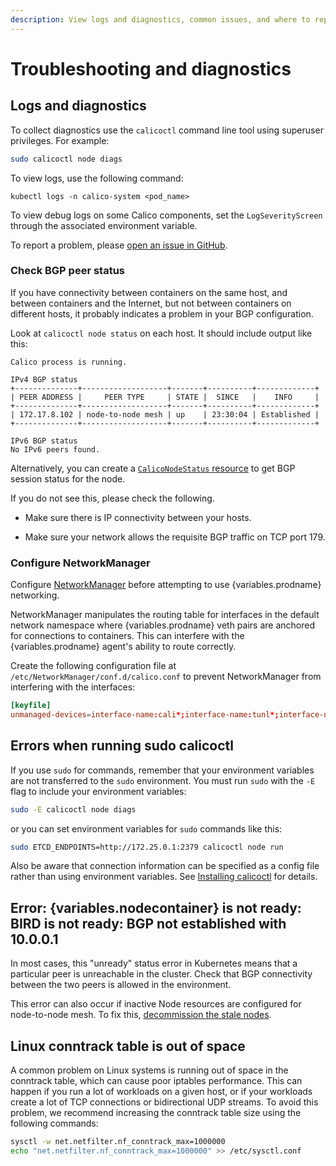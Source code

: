```yaml
---
description: View logs and diagnostics, common issues, and where to report issues in github.
---
```


# Troubleshooting and diagnostics

## Logs and diagnostics

To collect diagnostics use the `calicoctl` command line tool using superuser privileges. For example:

```bash
sudo calicoctl node diags
```

To view logs, use the following command:

`kubectl logs -n calico-system <pod_name>`

To view debug logs on some Calico components, set the `LogSeverityScreen` through the associated environment variable.

To report a problem, please [open an issue in GitHub](https://github.com/projectcalico/calico/issues).

### Check BGP peer status

If you have connectivity between containers on the same host, and between
containers and the Internet, but not between containers on different hosts, it
probably indicates a problem in your BGP configuration.

Look at `calicoctl node status` on each host. It should include output like this:

```
Calico process is running.

IPv4 BGP status
+--------------+-------------------+-------+----------+-------------+
| PEER ADDRESS |     PEER TYPE     | STATE |  SINCE   |    INFO     |
+--------------+-------------------+-------+----------+-------------+
| 172.17.8.102 | node-to-node mesh | up    | 23:30:04 | Established |
+--------------+-------------------+-------+----------+-------------+

IPv6 BGP status
No IPv6 peers found.
```

Alternatively, you can create a [`CalicoNodeStatus` resource](../../reference/resources/caliconodestatus.mdx) to get BGP session status for the node.

If you do not see this, please check the following.

- Make sure there is IP connectivity between your hosts.

- Make sure your network allows the requisite BGP traffic on TCP port 179.

### Configure NetworkManager

Configure [NetworkManager](https://help.ubuntu.com/community/NetworkManager) before
attempting to use {variables.prodname} networking.

NetworkManager manipulates the routing table for interfaces in the default network
namespace where {variables.prodname} veth pairs are anchored for connections to containers.
This can interfere with the {variables.prodname} agent's ability to route correctly.

Create the following configuration file at `/etc/NetworkManager/conf.d/calico.conf` to prevent
NetworkManager from interfering with the interfaces:

```conf
[keyfile]
unmanaged-devices=interface-name:cali*;interface-name:tunl*;interface-name:vxlan.calico;interface-name:vxlan-v6.calico;interface-name:wireguard.cali;interface-name:wg-v6.cali
```

## Errors when running sudo calicoctl

If you use `sudo` for commands, remember that your environment variables are not transferred to the `sudo` environment. You must run `sudo` with the `-E` flag to include your environment variables:

```bash
sudo -E calicoctl node diags
```

or you can set environment variables for `sudo` commands like this:

```bash
sudo ETCD_ENDPOINTS=http://172.25.0.1:2379 calicoctl node run
```

Also be aware that connection information can be specified as a config file rather than using environment variables. See [Installing calicoctl](../calicoctl/install.mdx)
for details.

## Error: {variables.nodecontainer} is not ready: BIRD is not ready: BGP not established with 10.0.0.1

In most cases, this "unready" status error in Kubernetes means that a particular peer is unreachable in the cluster. Check that BGP connectivity between the two peers is allowed in the environment.

This error can also occur if inactive Node resources are configured for node-to-node mesh. To fix this, [decommission the stale nodes](../decommissioning-a-node.mdx).

## Linux conntrack table is out of space

A common problem on Linux systems is running out of space in the conntrack table, which can cause poor iptables performance. This can
happen if you run a lot of workloads on a given host, or if your workloads create a lot of TCP connections or bidirectional UDP streams. To avoid this problem, we recommend increasing the conntrack table size using the following commands:

```bash
sysctl -w net.netfilter.nf_conntrack_max=1000000
echo "net.netfilter.nf_conntrack_max=1000000" >> /etc/sysctl.conf
```
